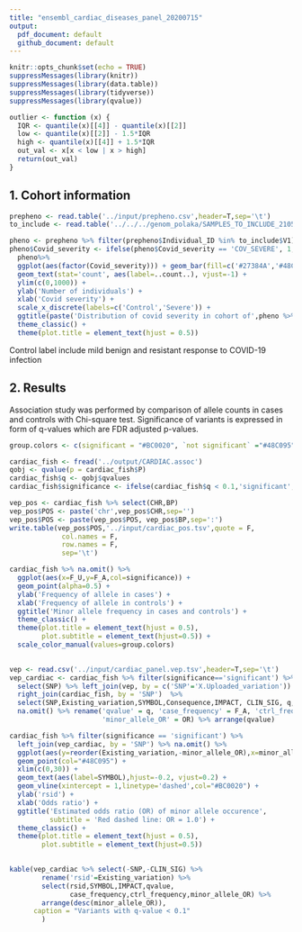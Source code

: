 ```yaml
---
title: "ensembl_cardiac_diseases_panel_20200715"
output: 
  pdf_document: default
  github_document: default
---
```


```r
knitr::opts_chunk$set(echo = TRUE)
suppressMessages(library(knitr))
suppressMessages(library(data.table))
suppressMessages(library(tidyverse))
suppressMessages(library(qvalue))

outlier <- function (x) {
  IQR <- quantile(x)[[4]] - quantile(x)[[2]]
  low <- quantile(x)[[2]] - 1.5*IQR
  high <- quantile(x)[[4]] + 1.5*IQR
  out_val <- x[x < low | x > high]
  return(out_val)
}
```

## 1. Cohort information

```r
prepheno <- read.table('../input/prepheno.csv',header=T,sep='\t')
to_include <- read.table('../../../genom_polaka/SAMPLES_TO_INCLUDE_210519.txt',sep='\t')

pheno <- prepheno %>% filter(prepheno$Individual_ID %in% to_include$V1)
pheno$Covid_severity <- ifelse(pheno$Covid_severity == 'COV_SEVERE', 1,0) 
  pheno%>%
  ggplot(aes(factor(Covid_severity))) + geom_bar(fill=c('#27384A','#48C095'),width=0.5) +
  geom_text(stat='count', aes(label=..count..), vjust=-1) + 
  ylim(c(0,1000)) + 
  ylab('Number of individuals') +
  xlab('Covid severity') +
  scale_x_discrete(labels=c('Control','Severe')) + 
  ggtitle(paste('Distribution of covid severity in cohort of',pheno %>% nrow(), 'individuals',sep = ' ')) +
  theme_classic() +  
  theme(plot.title = element_text(hjust = 0.5))
```

Control label include mild benign and resistant response to COVID-19 infection

\newpage
## 2. Results

Association study was performed by comparison of allele counts in cases 
and controls with Chi-square test. Significance of variants is expressed in form of q-values 
which are FDR adjusted p-values.


```r
group.colors <- c(significant = "#BC0020", `not significant` ="#48C095")

cardiac_fish <- fread('../output/CARDIAC.assoc') 
qobj <- qvalue(p = cardiac_fish$P)
cardiac_fish$q <- qobj$qvalues
cardiac_fish$significance <- ifelse(cardiac_fish$q < 0.1,'significant','not significant') 

vep_pos <- cardiac_fish %>% select(CHR,BP)
vep_pos$POS <- paste('chr',vep_pos$CHR,sep='')
vep_pos$POS <- paste(vep_pos$POS, vep_pos$BP,sep=':')
write.table(vep_pos$POS,'../input/cardiac_pos.tsv',quote = F,
             col.names = F,
             row.names = F,
             sep='\t')

cardiac_fish %>% na.omit() %>%
  ggplot(aes(x=F_U,y=F_A,col=significance)) + 
  geom_point(alpha=0.5) +
  ylab('Frequency of allele in cases') +
  xlab('Frequency of allele in controls') +
  ggtitle('Minor allele frequency in cases and controls') + 
  theme_classic() +
  theme(plot.title = element_text(hjust = 0.5),
        plot.subtitle = element_text(hjust=0.5)) +
  scale_color_manual(values=group.colors)
  

```





```r
vep <- read.csv('../input/cardiac_panel.vep.tsv',header=T,sep='\t')
vep_cardiac <- cardiac_fish %>% filter(significance=='significant') %>%
  select(SNP) %>% left_join(vep, by = c('SNP'='X.Uploaded_variation')) %>%
  right_join(cardiac_fish, by = 'SNP')  %>%
  select(SNP,Existing_variation,SYMBOL,Consequence,IMPACT, CLIN_SIG, q,F_A,F_U,OR) %>% 
  na.omit() %>% rename('qvalue' = q, 'case_frequency' = F_A, 'ctrl_frequency'=F_U, 
                       'minor_allele_OR' = OR) %>% arrange(qvalue)
```


\newpage

```r
cardiac_fish %>% filter(significance == 'significant') %>% 
  left_join(vep_cardiac, by = 'SNP') %>% na.omit() %>%
  ggplot(aes(y=reorder(Existing_variation,-minor_allele_OR),x=minor_allele_OR)) + 
  geom_point(col="#48C095") +
  xlim(c(0,30)) +
  geom_text(aes(label=SYMBOL),hjust=-0.2, vjust=0.2) +
  geom_vline(xintercept = 1,linetype='dashed',col="#BC0020") +
  ylab('rsid') +
  xlab('Odds ratio') +
  ggtitle('Estimated odds ratio (OR) of minor allele occurence', 
          subtitle = 'Red dashed line: OR = 1.0') +
  theme_classic() +
  theme(plot.title = element_text(hjust = 0.5),
        plot.subtitle = element_text(hjust=0.5))
 

```


```r
kable(vep_cardiac %>% select(-SNP,-CLIN_SIG) %>%
        rename('rsid'=Existing_variation) %>% 
        select(rsid,SYMBOL,IMPACT,qvalue,
               case_frequency,ctrl_frequency,minor_allele_OR) %>%
        arrange(desc(minor_allele_OR)),
      caption = "Variants with q-value < 0.1"
        )

```